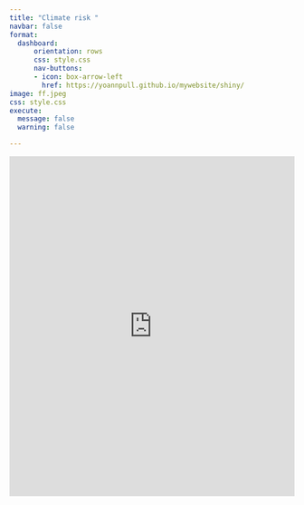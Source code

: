 ```yaml
--- 
title: "Climate risk "
navbar: false
format: 
  dashboard:
      orientation: rows
      css: style.css
      nav-buttons:
      - icon: box-arrow-left
        href: https://yoannpull.github.io/mywebsite/shiny/
image: ff.jpeg
css: style.css
execute: 
  message: false
  warning: false

--- 
```


<!-- ~/Desktop/personal_website/personal_website/shiny/Physical Risk/index.qmd -->
<iframe src="https://yoannpull.shinyapps.io/dashboard/" width="100%" height="600px" frameborder="0"></iframe>
